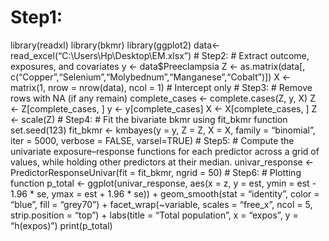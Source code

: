 # Step1:
library(readxl)
library(bkmr)
library(ggplot2)
data<-read_excel("C:\\Users\\Hp\\Desktop\\EM.xlsx")
# Step2:
# Extract outcome, exposures, and covariates
y <- data$Preeclampsia
Z <- as.matrix(data[, c("Copper","Selenium","Molybednum","Manganese","Cobalt")]) 
X <- matrix(1, nrow = nrow(data), ncol = 1)  # Intercept only
# Step3:
# Remove rows with NA (if any remain)
 complete_cases <- complete.cases(Z, y, X)
Z <- Z[complete_cases, ]
 y <- y[complete_cases]
 X <- X[complete_cases, ]
Z <- scale(Z)
# Step4: 
# Fit the bivariate bkmr using fit_bkmr function
set.seed(123)
 fit_bkmr <- kmbayes(y = y, Z = Z, X = X, family = "binomial", 
                    iter = 5000, verbose = FALSE, varsel=TRUE)
# Step5:
# Compute the univariate exposure–response functions for each predictor across a grid of values, while holding other predictors at their median.
univar_response <- PredictorResponseUnivar(fit = fit_bkmr, ngrid = 50)
# Step6: 
# Plotting function
p_total <- ggplot(univar_response, aes(x = z, y = est, ymin = est - 1.96 * se, ymax = est + 1.96 * se)) +
  geom_smooth(stat = "identity", color = "blue", fill = "grey70") +
  facet_wrap(~variable, scales = "free_x", ncol = 5, strip.position = "top") +
  labs(title = "Total population", x = "expos", y = "h(expos)")
print(p_total)
